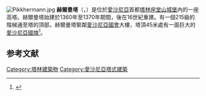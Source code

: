 [[Image:Pikkhermann.jpg|thumb]]
'''赫爾曼塔'''（{{lang-et|Pikk Hermann}}，{{lang-de|Langer Hermann}}）是位於[[愛沙尼亞|愛沙尼亞]]首都[[塔林|塔林]][[座堂山城堡|座堂山城堡]]內的一座高塔。赫爾曼塔始建於1360年至1370年期間，後在16世紀重建。有一個215級的階梯通至塔的頂部。赫爾曼塔緊鄰[[愛沙尼亞國會|愛沙尼亞國會]]大樓，塔頂45米處有一面巨大的[[愛沙尼亞國旗|愛沙尼亞國旗]]<ref>{{Cite web |url=http://www.riigikogu.ee/?id=37659&langchange=1 |title=TallHermann at riigikogu.ee |access-date=2015-01-08 |archive-date=2011-05-16 |archive-url=https://web.archive.org/web/20110516010646/http://www.riigikogu.ee/?id=37659&langchange=1 |dead-url=no }}</ref>。

== 参考文献 ==
{{Reflist}}

{{coord|59|26|06.7|N|24|44|13.0|E|type:landmark|display=title}}
{{塔林地标}}

[[Category:塔林建築物|Category:塔林建築物]]
[[Category:愛沙尼亞塔式建築|Category:愛沙尼亞塔式建築]]
